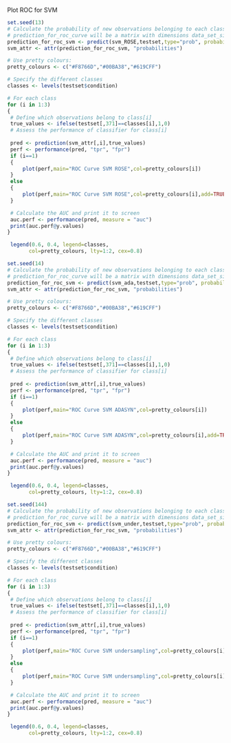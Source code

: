 Plot ROC for SVM
```r
set.seed(13)
# Calculate the probability of new observations belonging to each class
# prediction_for_roc_curve will be a matrix with dimensions data_set_size x number_of_classes
prediction_for_roc_svm <- predict(svm_ROSE,testset,type="prob", probability = T)
svm_attr <- attr(prediction_for_roc_svm, "probabilities")

# Use pretty colours:
pretty_colours <- c("#F8766D","#00BA38","#619CFF")

# Specify the different classes 
classes <- levels(testset$condition)

# For each class
for (i in 1:3)
{
 # Define which observations belong to class[i]
 true_values <- ifelse(testset[,371]==classes[i],1,0)
 # Assess the performance of classifier for class[i]
 
 pred <- prediction(svm_attr[,i],true_values)
 perf <- performance(pred, "tpr", "fpr")
 if (i==1)
 {
     plot(perf,main="ROC Curve SVM ROSE",col=pretty_colours[i]) 
 }
 else
 {
     plot(perf,main="ROC Curve SVM ROSE",col=pretty_colours[i],add=TRUE) 
 }

 # Calculate the AUC and print it to screen
 auc.perf <- performance(pred, measure = "auc")
 print(auc.perf@y.values)
}

 legend(0.6, 0.4, legend=classes,
       col=pretty_colours, lty=1:2, cex=0.8)

```


```r
set.seed(14)
# Calculate the probability of new observations belonging to each class
# prediction_for_roc_curve will be a matrix with dimensions data_set_size x number_of_classes
prediction_for_roc_svm <- predict(svm_ada,testset,type="prob", probability = T)
svm_attr <- attr(prediction_for_roc_svm, "probabilities")

# Use pretty colours:
pretty_colours <- c("#F8766D","#00BA38","#619CFF")

# Specify the different classes 
classes <- levels(testset$condition)

# For each class
for (i in 1:3)
{
 # Define which observations belong to class[i]
 true_values <- ifelse(testset[,371]==classes[i],1,0)
 # Assess the performance of classifier for class[i]
 
 pred <- prediction(svm_attr[,i],true_values)
 perf <- performance(pred, "tpr", "fpr")
 if (i==1)
 {
     plot(perf,main="ROC Curve SVM ADASYN",col=pretty_colours[i]) 
 }
 else
 {
     plot(perf,main="ROC Curve SVM ADASYN",col=pretty_colours[i],add=TRUE) 
 }

 # Calculate the AUC and print it to screen
 auc.perf <- performance(pred, measure = "auc")
 print(auc.perf@y.values)
}

 legend(0.6, 0.4, legend=classes,
       col=pretty_colours, lty=1:2, cex=0.8)

```
```r
set.seed(144)
# Calculate the probability of new observations belonging to each class
# prediction_for_roc_curve will be a matrix with dimensions data_set_size x number_of_classes
prediction_for_roc_svm <- predict(svm_under,testset,type="prob", probability = T)
svm_attr <- attr(prediction_for_roc_svm, "probabilities")

# Use pretty colours:
pretty_colours <- c("#F8766D","#00BA38","#619CFF")

# Specify the different classes 
classes <- levels(testset$condition)

# For each class
for (i in 1:3)
{
 # Define which observations belong to class[i]
 true_values <- ifelse(testset[,371]==classes[i],1,0)
 # Assess the performance of classifier for class[i]
 
 pred <- prediction(svm_attr[,i],true_values)
 perf <- performance(pred, "tpr", "fpr")
 if (i==1)
 {
     plot(perf,main="ROC Curve SVM undersampling",col=pretty_colours[i]) 
 }
 else
 {
     plot(perf,main="ROC Curve SVM undersampling",col=pretty_colours[i],add=TRUE) 
 }

 # Calculate the AUC and print it to screen
 auc.perf <- performance(pred, measure = "auc")
 print(auc.perf@y.values)
}

 legend(0.6, 0.4, legend=classes,
       col=pretty_colours, lty=1:2, cex=0.8)

```
